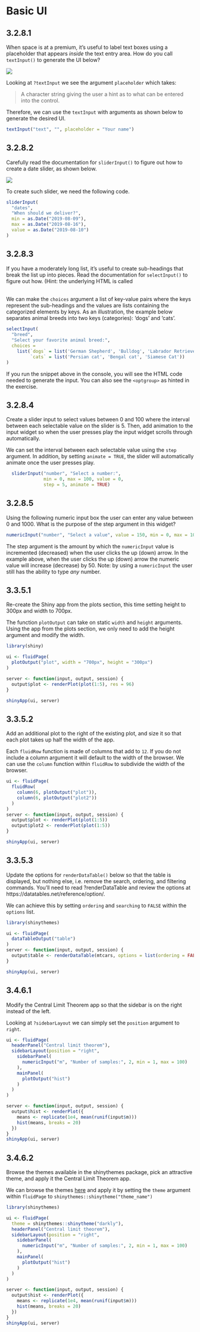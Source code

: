 # Basic UI

## 3.2.8.1 {-}

:::question
When space is at a premium, it's useful to label text boxes using a placeholder that appears _inside_ the text entry area. How do you call `textInput()` to generate the UI below?

<img src="https://d33wubrfki0l68.cloudfront.net/0250dd2b285e770d5fd2a66670a6604775bb7f1e/42653/screenshots/basic-ui/placeholder.png" style="align=center;"/>
:::

Looking at `?textInput` we see the argument `placeholder` which takes:

>	A character string giving the user a hint as to what can be entered into the control.

Therefore, we can use the `textInput` with arguments as shown below to generate the desired UI.

```r
textInput("text", "", placeholder = "Your name")
```

## 3.2.8.2 {-}

:::question
Carefully read the documentation for `sliderInput()` to figure out how to create a date slider, as shown below.

<img src="https://d33wubrfki0l68.cloudfront.net/16dea4a0f7a4462dfd578a917bdf3e492ed6a7cd/9686e/screenshots/basic-ui/date-slider.png" style="align:center;"/>
:::

To create such slider, we need the following code.
```r
sliderInput(
  "dates",
  "When should we deliver?",
  min = as.Date("2019-08-09"),
  max = as.Date("2019-08-16"),
  value = as.Date("2019-08-10")
)
```

## 3.2.8.3 {-}

:::question
If you have a moderately long list, it's useful to create sub-headings that break the list up into pieces. Read the documentation for `selectInput()` to figure out how. (Hint: the underlying HTML is called <optgroup>.)
:::

We can make the `choices` argument a list of key-value pairs where the keys represent the sub-headings and the values are lists containing the categorized elements by keys. As an illustration, the example below separates animal breeds into two keys (categories): 'dogs' and 'cats'.

```r
selectInput(
  "breed",
  "Select your favorite animal breed:",
  choices =
    list(`dogs` = list('German Shepherd', 'Bulldog', 'Labrador Retriever'),
         `cats` = list('Persian cat', 'Bengal cat', 'Siamese Cat'))
)
```

If you run the snippet above in the console, you will see the HTML code needed to generate the input. You can also see the `<optgroup>` as hinted in the exercise.

## 3.2.8.4 {-}

:::question
Create a slider input to select values between 0 and 100 where the interval between each selectable value on the slider is 5. Then, add animation to the input widget so when the user presses play the input widget scrolls through automatically.
:::

We can set the interval between each selectable value using the `step` argument. In addition, by setting `animate = TRUE`, the slider will automatically animate once the user presses play.

```r
  sliderInput("number", "Select a number:",
              min = 0, max = 100, value = 0, 
              step = 5, animate = TRUE)
```

## 3.2.8.5 {-}

:::question
Using the following numeric input box the user can enter any value between 0 and 1000. What is the purpose of the step argument in this widget?

```r
numericInput("number", "Select a value", value = 150, min = 0, max = 1000, step = 50)
```
:::

The step argument is the amount by which the `numericInput` value is incremented (decreased) when the user clicks the up (down) arrow. In the example above, when the user clicks the up (down) arrow the numeric value will increase (decrease) by 50. Note: by using a `numericInput` the user still has the ability to type *any* number.

## 3.3.5.1 {-}

:::question
Re-create the Shiny app from the plots section, this time setting height to 300px and width to 700px.
:::

The function `plotOutput` can take on static `width` and `height` arguments. Using the app from the plots section, we only need to add the height argument and modify the width.

```r
library(shiny)

ui <- fluidPage(
  plotOutput("plot", width = "700px", height = "300px")
)

server <- function(input, output, session) {
  output$plot <- renderPlot(plot(1:5), res = 96)
}

shinyApp(ui, server)
```

## 3.3.5.2 {-}

:::question
Add an additional plot to the right of the existing plot, and size it so that each plot takes up half the width of the app.
:::

Each `fluidRow` function is made of columns that add to `12`. If you do not include a column argument it will default to the width of the browser. We can use the `column` function within `fluidRow` to subdivide the width of the browser.

```r
ui <- fluidPage(
  fluidRow(
    column(6, plotOutput("plot")),
    column(6, plotOutput("plot2"))
  )
)
server <- function(input, output, session) {
  output$plot <- renderPlot(plot(1:5))
  output$plot2 <- renderPlot(plot(1:5))
}

shinyApp(ui, server)
```

## 3.3.5.3 {-}

:::question
Update the options for `renderDataTable()` below so that the table is displayed, but nothing else, i.e. remove the search, ordering, and filtering commands. You'll need to read ?renderDataTable and review the options at https://datatables.net/reference/option/.
:::

We can achieve this by setting `ordering` and `searching` to `FALSE` within the `options` list.

```r
library(shinythemes)

ui <- fluidPage(
  dataTableOutput("table")
)
server <- function(input, output, session) {
  output$table <- renderDataTable(mtcars, options = list(ordering = FALSE, searching = FALSE))
}

shinyApp(ui, server)
```

## 3.4.6.1 {-}

:::question
Modify the Central Limit Theorem app so that the sidebar is on the right instead of the left.
:::

Looking at `?sidebarLayout` we can simply set the `position` argument to `right`.

```r
ui <- fluidPage(
  headerPanel("Central limit theorem"),
  sidebarLayout(position = "right",
    sidebarPanel(
      numericInput("m", "Number of samples:", 2, min = 1, max = 100)
    ),
    mainPanel(
      plotOutput("hist")
    )
  )
)

server <- function(input, output, session) {
  output$hist <- renderPlot({
    means <- replicate(1e4, mean(runif(input$m)))
    hist(means, breaks = 20)
  })
}
shinyApp(ui, server)
```

## 3.4.6.2 {-}

:::question
Browse the themes available in the shinythemes package, pick an attractive theme, and apply it the Central Limit Theorem app.
:::

We can browse the themes [here](https://rstudio.github.io/shinythemes/) and apply it by setting the `theme` argument within `fluidPage` to `shinythemes::shinytheme("theme_name")`

```r
library(shinythemes)

ui <- fluidPage(
  theme = shinythemes::shinytheme("darkly"),
  headerPanel("Central limit theorem"),
  sidebarLayout(position = "right",
    sidebarPanel(
      numericInput("m", "Number of samples:", 2, min = 1, max = 100)
    ),
    mainPanel(
      plotOutput("hist")
    )
  )
)

server <- function(input, output, session) {
  output$hist <- renderPlot({
    means <- replicate(1e4, mean(runif(input$m)))
    hist(means, breaks = 20)
  })
}
shinyApp(ui, server)
```
